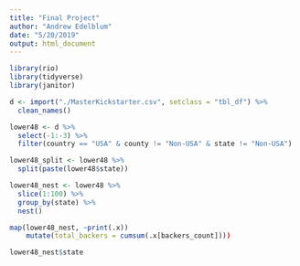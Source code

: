 ```yaml
---
title: "Final Project"
author: "Andrew Edelblum"
date: "5/20/2019"
output: html_document
---
```


```r
library(rio)
library(tidyverse)
library(janitor)

d <- import("./MasterKickstarter.csv", setclass = "tbl_df") %>% 
  clean_names()

lower48 <- d %>% 
  select(-1:-3) %>% 
  filter(country == "USA" & county != "Non-USA" & state != "Non-USA")     # We looked at inverse of filter to see which cases were in USA == country but were also labeled as county != Non-USA. Those cases were those that were not part of the continental US
```

```r
lower48_split <- lower48 %>% 
  split(paste(lower48$state))

lower48_nest <- lower48 %>%
  slice(1:100) %>%
  group_by(state) %>%
  nest()
```

```r
map(lower48_nest, ~print(.x))
    mutate(total_backers = cumsum(.x[backers_count])))

lower48_nest$state
```


